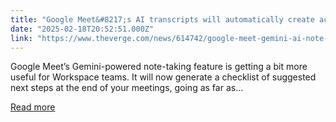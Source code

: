 ```yaml
---
title: "Google Meet&#8217;s AI transcripts will automatically create action items for you"
date: "2025-02-18T20:52:51.000Z"
link: "https://www.theverge.com/news/614742/google-meet-gemini-ai-note-taking-action-items"
---
```


Google Meet’s Gemini-powered note-taking feature is getting a bit more useful for Workspace teams. It will now generate a checklist of suggested next steps at the end of your meetings, going as far as...

[Read more](https://www.theverge.com/news/614742/google-meet-gemini-ai-note-taking-action-items)
